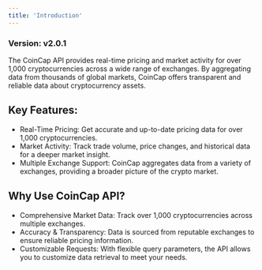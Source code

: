 ```yaml
---
title: 'Introduction'
---
```

### Version: v2.0.1
The CoinCap API provides real-time pricing and market activity for over 1,000 cryptocurrencies across a wide range of exchanges. By aggregating data from thousands of global markets, CoinCap offers transparent and reliable data about cryptocurrency assets.

## Key Features:
  - Real-Time Pricing: Get accurate and up-to-date pricing data for over 1,000 cryptocurrencies.
  - Market Activity: Track trade volume, price changes, and historical data for a deeper market insight.
  - Multiple Exchange Support: CoinCap aggregates data from a variety of exchanges, providing a broader picture of the crypto market.

## Why Use CoinCap API?
- Comprehensive Market Data: Track over 1,000 cryptocurrencies across multiple exchanges.
- Accuracy & Transparency: Data is sourced from reputable exchanges to ensure reliable pricing information.
- Customizable Requests: With flexible query parameters, the API allows you to customize data retrieval to meet your needs.

